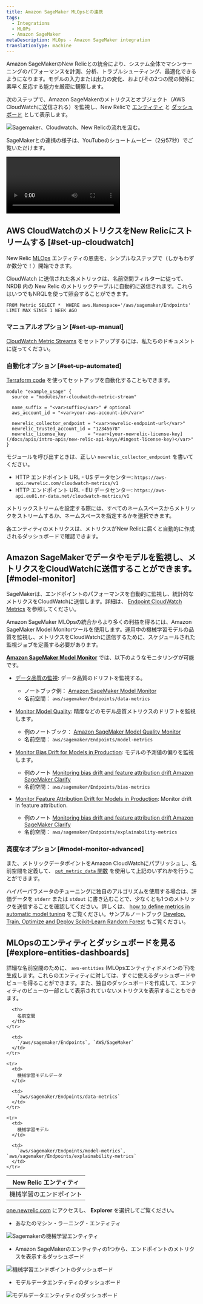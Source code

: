 ```yaml
---
title: Amazon SageMaker MLOpsとの連携
tags:
  - Integrations
  - MLOPs
  - Amazon SageMaker
metaDescription: MLOps - Amazon SageMaker integration
translationType: machine
---
```






Amazon SageMakerのNew Relicとの統合により、システム全体でマシンラーニングのパフォーマンスを計測、分析、トラブルシューティング、最適化できるようになります。モデルの入力または出力の変化、およびその2つの間の関係に素早く反応する能力を厳密に観察します。

次のステップで、Amazon SageMakerのメトリクスとオブジェクト（AWS CloudWatchに送信される）を監視し、New Relicで [エンティティ](/docs/new-relic-one/use-new-relic-one/core-concepts/what-entity-new-relic/) と [ダッシュボード](/docs/query-your-data/explore-query-data/dashboards/introduction-dashboards/) として表示します。

<img
  src={awsSmFlow}
  title="Sagemaker、Cloudwatch、New Relicのフロー.png"
  alt="Sagemaker、Cloudwatch、New Relicの流れを汲む。"
/>

SageMakerとの連携の様子は、YouTubeのショートムービー（2分57秒）でご覧いただけます。

<Video
  id="U3ttUZhiuJ0"
  type="youtube"
/>

## AWS CloudWatchのメトリクスをNew Relicにストリームする [#set-up-cloudwatch]

New Relic [MLOps](/docs/alerts-applied-intelligence/mlops/get-started/intro-mlops/) エンティティの恩恵を、シンプルなステップで（しかもわずか数分で！）開始できます。

<Callout variant="important">
  CloudWatch に送信された各メトリックは、名前空間フィルターに従って、NRDB 内の New Relic のメトリックテーブルに自動的に送信されます。これらはいつでもNRQLを使って照会することができます。

  ```
  FROM Metric SELECT *  WHERE aws.Namespace='/aws/sagemaker/Endpoints'  LIMIT MAX SINCE 1 WEEK AGO
  ```
</Callout>

### マニュアルオプション [#set-up-manual]

[CloudWatch Metric Streams](/docs/integrations/amazon-integrations/aws-integrations-list/aws-metric-stream) をセットアップするには、私たちのドキュメントに従ってください。

### 自動化オプション [#set-up-automated]

[Terraform code](https://github.com/newrelic-experimental/terraform-cloudwatch-metric-streams) を使ってセットアップを自動化することもできます。

```
module "example_usage" {
  source = "modules/nr-cloudwatch-metric-stream"

  name_suffix = "<var>suffix</var>" # optional
  aws_account_id = "<var>your-aws-account-id</var>"

  newrelic_collector_endpoint = "<var>newrelic-endpoint-url</var>"
  newrelic_trusted_account_id = "12345678"
  newrelic_license_key        = "<var>[your-newrelic-license-key](/docs/apis/intro-apis/new-relic-api-keys/#ingest-license-key)</var>"
}
```

モジュールを呼び出すときは、正しい `newrelic_collector_endpoint` を書いてください。

* HTTP エンドポイント URL - US データセンター: `https://aws-api.newrelic.com/cloudwatch-metrics/v1`
* HTTP エンドポイント URL - EU データセンター: `https://aws-api.eu01.nr-data.net/cloudwatch-metrics/v1`

メトリックストリームを設定する際には、すべてのネームスペースからメトリックをストリームするか、ネームスペースを指定するかを選択できます。

<Callout variant="important">
  各エンティティのメトリクスは、メトリクスがNew Relicに届くと自動的に作成されるダッシュボードで確認できます。
</Callout>

## Amazon SageMakerでデータやモデルを監視し、メトリクスをCloudWatchに送信することができます。 [#model-monitor]

SageMakerは、エンドポイントのパフォーマンスを自動的に監視し、統計的なメトリクスをCloudWatchに送信します。詳細は、 [Endpoint CloudWatch Metrics](https://docs.aws.amazon.com/sagemaker/latest/dg/monitoring-cloudwatch.html) を参照してください。

Amazon SageMaker MLOpsの統合からより多くの利益を得るには、Amazon SageMaker Model Monitorツールを使用します。運用中の機械学習モデルの品質を監視し、メトリクスをCloudWatchに送信するために、スケジュールされた監視ジョブを定義する必要があります。

**[Amazon SageMaker Model Monitor](https://docs.aws.amazon.com/sagemaker/latest/dg/model-monitor.html)** では、以下のようなモニタリングが可能です。

* [データ品質の監視](https://docs.aws.amazon.com/sagemaker/latest/dg/model-monitor-data-quality.html): データ品質のドリフトを監視する。

  * ノートブック例： [Amazon SageMaker Model Monitor](https://sagemaker-examples.readthedocs.io/en/latest/sagemaker_model_monitor/introduction/SageMaker-ModelMonitoring.html)
  * 名前空間： `aws/sagemaker/Endpoints/data-metrics`

* [Monitor Model Quality](https://docs.aws.amazon.com/sagemaker/latest/dg/model-monitor-model-quality.html): 精度などのモデル品質メトリクスのドリフトを監視します。

  * 例のノートブック： [Amazon SageMaker Model Quality Monitor](https://sagemaker-examples.readthedocs.io/en/latest/sagemaker_model_monitor/model_quality/model_quality_churn_sdk.html)
  * 名前空間： `aws/sagemaker/Endpoints/model-metrics`

* [Monitor Bias Drift for Models in Production](https://docs.aws.amazon.com/sagemaker/latest/dg/clarify-model-monitor-bias-drift.html): モデルの予測値の偏りを監視します。

  * 例のノート [Monitoring bias drift and feature attribution drift Amazon SageMaker Clarify](https://sagemaker-examples.readthedocs.io/en/latest/sagemaker_model_monitor/fairness_and_explainability/SageMaker-Model-Monitor-Fairness-and-Explainability.html)
  * 名前空間： `aws/sagemaker/Endpoints/bias-metrics`

* [Monitor Feature Attribution Drift for Models in Production](https://docs.aws.amazon.com/sagemaker/latest/dg/clarify-model-monitor-feature-attribution-drift.html): Monitor drift in feature attribution.

  * 例のノート [Monitoring bias drift and feature attribution drift Amazon SageMaker Clarify](https://sagemaker-examples.readthedocs.io/en/latest/sagemaker_model_monitor/fairness_and_explainability/SageMaker-Model-Monitor-Fairness-and-Explainability.html)
  * 名前空間： `aws/sagemaker/Endpoints/explainability-metrics`

### 高度なオプション [#model-monitor-advanced]

また、メトリックデータポイントをAmazon CloudWatchにパブリッシュし、名前空間を定義して、 [`put_metric_data` 関数](https://boto3.amazonaws.com/v1/documentation/api/latest/reference/services/cloudwatch.html#CloudWatch.Client.put_metric_data) を使用して上記のいずれかを行うことができます。

ハイパーパラメータのチューニングに独自のアルゴリズムを使用する場合は、評価データを `stderr` または `stdout` に書き込むことで、少なくとも1つのメトリックを送信することを確認してください。詳しくは、 [how to define metrics in automatic model tuning](https://docs.aws.amazon.com/sagemaker/latest/dg/automatic-model-tuning-define-metrics.html) をご覧ください。サンプルノートブック [Develop, Train, Optimize and Deploy Scikit-Learn Random Forest](https://github.com/aws/amazon-sagemaker-examples/blob/master/sagemaker-python-sdk/scikit_learn_randomforest/Sklearn_on_SageMaker_end2end.ipynb) もご覧ください。

## MLOpsのエンティティとダッシュボードを見る [#explore-entities-dashboards]

詳細な名前空間のために、 `aws-entities` (MLOpsエンティティドメインの下)を生成します。これらのエンティティに対しては、すぐに使えるダッシュボードやビューを得ることができます。また、独自のダッシュボードを作成して、エンティティのビューの一部として表示されていないメトリクスを表示することもできます。

<table>
  <thead>
    <tr>
      <th style={{ width: "350px" }}>
        New Relic エンティティ
      </th>

      <th>
        名前空間
      </th>
    </tr>
  </thead>

  <tbody>
    <tr>
      <td>
        機械学習のエンドポイント
      </td>

      <td>
        `/aws/sagemaker/Endpoints`, `AWS/SageMaker`
      </td>
    </tr>

    <tr>
      <td>
        機械学習モデルデータ
      </td>

      <td>
        `aws/sagemaker/Endpoints/data-metrics`
      </td>
    </tr>

    <tr>
      <td>
        機械学習モデル
      </td>

      <td>
        `aws/sagemaker/Endpoints/model-metrics`, `aws/sagemaker/Endpoints/explainability-metrics`
      </td>
    </tr>
  </tbody>
</table>

[one.newrelic.com](https://one.newrelic.com) にアクセスし、 **Explorer** を選択してご覧ください。

* あなたのマシン・ラーニング・エンティティ

<img
  src={awsSm02}
  title="Sagemaker Machine Learning entities.png"
  alt="Sagemakerの機械学習エンティティ"
/>

* Amazon SageMakerのエンティティの1つから、エンドポイントのメトリクスを表示するダッシュボード

<img
  src={awsSm03}
  title="機械学習用エンドポイントのダッシュボード"
  alt="機械学習エンドポイントのダッシュボード"
/>

* モデルデータエンティティのダッシュボード

<img
  src={awsSm04}
  title="モデルデータのエンティティのダッシュボード.png"
  alt="モデルデータエンティティのダッシュボード"
/>
